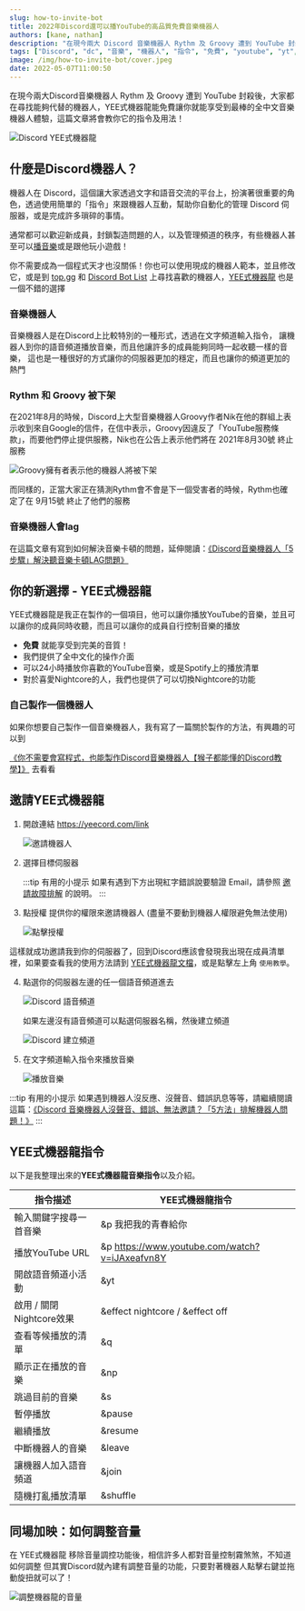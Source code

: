 ```yaml
---
slug: how-to-invite-bot
title: 2022年Discord還可以播YouTube的高品質免費音樂機器人
authors: [kane, nathan]
description: "在現今兩大 Discord 音樂機器人 Rythm 及 Groovy 遭到 YouTube 封殺後，大家都在尋找能夠代替的機器人，YEE式機器龍能免費讓你就能享受到最棒的全中文音樂機器人體驗，這篇文章將會教你它的指令及用法！"
tags: ["Discord", "dc", "音樂", "機器人", "指令", "免費", "youtube", "yt", "2022", "Rythm", "Groovy", "Fredboat"]
image: /img/how-to-invite-bot/cover.jpeg
date: 2022-05-07T11:00:50
---
```



<TOCInline toc={toc}/>

在現今兩大Discord音樂機器人 Rythm 及 Groovy 遭到 YouTube 封殺後，大家都在尋找能夠代替的機器人，YEE式機器龍能免費讓你就能享受到最棒的全中文音樂機器人體驗，這篇文章將會教你它的指令及用法！

![Discord YEE式機器龍](/img/how-to-invite-bot/cover.jpeg)

## 什麼是Discord機器人？

機器人在 Discord，這個讓大家透過文字和語音交流的平台上，扮演著很重要的角色，透過使用簡單的「指令」來跟機器人互動，幫助你自動化的管理 Discord 伺服器，或是完成許多瑣碎的事情。

通常都可以歡迎新成員，封鎖製造問題的人，以及管理頻道的秩序，有些機器人甚至可以[播音樂](https://docs.yeecord.com/guide/commands/music/#play)或是跟他玩小遊戲！

你不需要成為一個程式天才也沒關係！你也可以使用現成的機器人範本，並且修改它，或是到 [top.gg](https://top.gg) 和 [Discord Bot List](https://discord.bots.gg) 上尋找喜歡的機器人，[YEE式機器龍](https://yeecord.com/) 也是一個不錯的選擇

<!--truncate-->

<Adsense/>

### 音樂機器人

音樂機器人是在Discord上比較特別的一種形式，透過在文字頻道輸入指令，
讓機器人到你的語音頻道播放音樂，而且他讓許多的成員能夠同時一起收聽一樣的音樂，
這也是一種很好的方式讓你的伺服器更加的穩定，而且也讓你的頻道更加的熱門

### Rythm 和 Groovy 被下架

在2021年8月的時候，Discord上大型音樂機器人Groovy作者Nik在他的群組上表示收到來自Google的信件，在信中表示，Groovy因違反了「YouTube服務條款」，而要他們停止提供服務，Nik也在公告上表示他們將在 2021年8月30號 終止服務

![Groovy擁有者表示他的機器人將被下架](/img/how-to-invite-bot/groovy-down.png)

而同樣的，正當大家正在猜測Rythm會不會是下一個受害者的時候，Rythm也確定了在 9月15號 終止了他們的服務

### 音樂機器人會lag

在這篇文章有寫到如何解決音樂卡頓的問題，延伸閱讀：[《Discord音樂機器人「5步驟」解決聽音樂卡頓LAG問題》](/blog/fix-music-lag/)

## 你的新選擇 - YEE式機器龍

YEE式機器龍是我正在製作的一個項目，他可以讓你播放YouTube的音樂，並且可以讓你的成員同時收聽，而且可以讓你的成員自行控制音樂的播放

- **免費** 就能享受到完美的音質！
- 我們提供了全中文化的操作介面
- 可以24小時播放你喜歡的YouTube音樂，或是Spotify上的播放清單
- 對於喜愛Nightcore的人，我們也提供了可以切換Nightcore的功能

<Adsense/>

### 自己製作一個機器人

如果你想要自己製作一個音樂機器人，我有寫了一篇關於製作的方法，有興趣的可以到

[《你不需要會寫程式，也能製作Discord音樂機器人【猴子都能懂的Discord教學】》](/blog/make-discord-music-bot-without-coding/) 去看看

## 邀請YEE式機器龍

1. 開啟連結 https://yeecord.com/link

	![邀請機器人](/img/how-to-invite-bot/invite-bot-1.png)

2. 選擇目標伺服器

	:::tip 有用的小提示
	如果有遇到下方出現紅字錯誤說要驗證 Email，請參照 [邀請故障排解](/blog/discord-bot-troubleshooting/#%E9%9C%80%E8%A6%81%E9%A9%97%E8%AD%89-email) 的說明。
	:::

3. 點授權 提供你的權限來邀請機器人 (盡量不要動到機器人權限避免無法使用)

	![點擊授權](/img/how-to-invite-bot/invite-bot-2.png)

這樣就成功邀請我到你的伺服器了，回到Discord應該會發現我出現在成員清單裡，如果要查看我的使用方法請到 [YEE式機器龍文檔](/docs/)，或是點擊左上角 `使用教學`。

4. 點選你的伺服器左邊的任一個語音頻道進去

	![Discord 語音頻道](/img/how-to-invite-bot/voice-channel.png)

	如果左邊沒有語音頻道可以點選伺服器名稱，然後建立頻道

	![Discord 建立頻道](/img/how-to-invite-bot/create-channel.png)

5. 在文字頻道輸入指令來播放音樂

	![播放音樂](/img/how-to-invite-bot/play-music.jpg)

:::tip 有用的小提示
如果遇到機器人沒反應、沒聲音、錯誤訊息等等，請繼續閱讀這篇：[《Discord 音樂機器人沒聲音、錯誤、無法邀請？「5方法」排解機器人問題！》](/blog/discord-bot-troubleshooting/)
:::

## YEE式機器龍指令

以下是我整理出來的**YEE式機器龍音樂指令**以及介紹。

| 指令描述               | YEE式機器龍指令                                      |
|--------------------|------------------------------------------------|
| 輸入關鍵字搜尋一首音樂        | &p 我把我的青春給你                                    |
| 播放YouTube URL      | &p https://www.youtube.com/watch?v=iJAxeafvn8Y |
| 開啟語音頻道小活動          | &yt                                            |
| 啟用 / 關閉Nightcore效果 | &effect nightcore / &effect off                |
| 查看等候播放的清單          | &q                                             |
| 顯示正在播放的音樂          | &np                                            |
| 跳過目前的音樂            | &s                                             |
| 暫停播放               | &pause                                         |
| 繼續播放               | &resume                                        |
| 中斷機器人的音樂           | &leave                                         |
| 讓機器人加入語音頻道         | &join                                          |
| 隨機打亂播放清單           | &shuffle             <br/>                          |


## 同場加映：如何調整音量

在 YEE式機器龍 移除音量調控功能後，相信許多人都對音量控制霧煞煞，不知道如何調整
但其實Discord就內建有調整音量的功能，只要對著機器人點擊右鍵並拖動旋扭就可以了！

![調整機器龍的音量](/img/how-to-invite-bot/adjust_volume.png)

<Adsense/>
